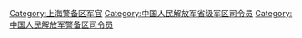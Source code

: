 [[Category:上海警备区军官|Category:上海警备区军官]]
[[Category:中国人民解放军省级军区司令员|Category:中国人民解放军省级军区司令员]]
[[Category:中国人民解放军警备区司令员|Category:中国人民解放军警备区司令员]]